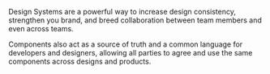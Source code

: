Design Systems are a powerful way to increase design consistency, strengthen you brand, and breed collaboration between team members and even across teams.

Components also act as a source of truth and a common language for developers and designers, allowing all parties to agree and use the same components across designs
and products.
